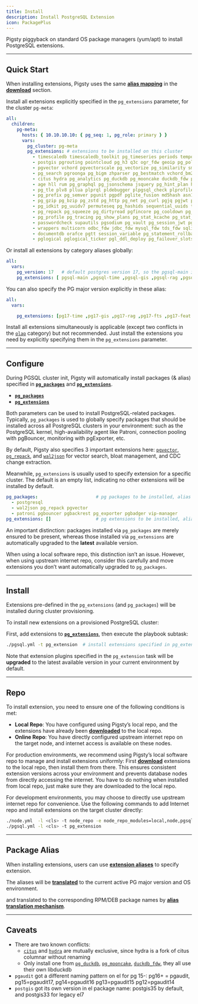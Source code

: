 ```yaml
---
title: Install
description: Install PostgreSQL Extension
icon: PackagePlus
---
```


Pigsty piggyback on standard OS package managers (yum/apt) to install PostgreSQL extensions.

------

## Quick Start

When installing extensions, Pigsty uses the same [**alias mapping**](/pgsql/ext/pkg) in the [**download**](/pgsql/ext/download) section.

Install all extensions explicitly specified in the `pg_extensions` parameter, for the cluster `pg-meta`:

```yaml
all:
  children:
    pg-meta:
      hosts: { 10.10.10.10: { pg_seq: 1, pg_role: primary } }
      vars:
        pg_cluster: pg-meta
        pg_extensions: # extensions to be installed on this cluster
          - timescaledb timescaledb_toolkit pg_timeseries periods temporal_tables emaj table_version pg_cron pg_task pg_later pg_background
          - postgis pgrouting pointcloud pg_h3 q3c ogr_fdw geoip pg_polyline pg_geohash #mobilitydb
          - pgvector vchord pgvectorscale pg_vectorize pg_similarity smlar pg_summarize pg_tiktoken pg4ml #pgml
          - pg_search pgroonga pg_bigm zhparser pg_bestmatch vchord_bm25 hunspell
          - citus hydra pg_analytics pg_duckdb pg_mooncake duckdb_fdw pg_parquet pg_fkpart pg_partman plproxy #pg_strom
          - age hll rum pg_graphql pg_jsonschema jsquery pg_hint_plan hypopg index_advisor pg_plan_filter imgsmlr pg_ivm pg_incremental pgmq pgq pg_cardano omnigres #rdkit
          - pg_tle plv8 pllua plprql pldebugger plpgsql_check plprofiler plsh pljava #plr #pgtap #faker #dbt2
          - pg_prefix pg_semver pgunit pgpdf pglite_fusion md5hash asn1oid roaringbitmap pgfaceting pgsphere pg_country pg_xenophile pg_currency pg_collection pgmp numeral pg_rational pguint pg_uint128 hashtypes ip4r pg_uri pgemailaddr pg_acl timestamp9 chkpass #pg_duration #debversion #pg_rrule
          - pg_gzip pg_bzip pg_zstd pg_http pg_net pg_curl pgjq pgjwt pg_smtp_client pg_html5_email_address url_encode pgsql_tweaks pg_extra_time pgpcre icu_ext pgqr pg_protobuf envvar floatfile pg_readme ddl_historization data_historization pg_schedoc pg_hashlib pg_xxhash shacrypt cryptint pg_ecdsa pgsparql
          - pg_idkit pg_uuidv7 permuteseq pg_hashids sequential_uuids topn quantile lower_quantile count_distinct omnisketch ddsketch vasco pgxicor tdigest first_last_agg extra_window_functions floatvec aggs_for_vecs aggs_for_arrays pg_arraymath pg_math pg_random pg_base36 pg_base62 pg_base58 pg_financial
          - pg_repack pg_squeeze pg_dirtyread pgfincore pg_cooldown pg_ddlx pg_prioritize pg_checksums pg_readonly pg_upless pg_permissions pgautofailover pg_catcheck preprepare pgcozy pg_orphaned pg_crash pg_cheat_funcs pg_fio pg_savior safeupdate pg_drop_events table_log #pgagent #pgpool
          - pg_profile pg_tracing pg_show_plans pg_stat_kcache pg_stat_monitor pg_qualstats pg_store_plans pg_track_settings pg_wait_sampling system_stats pg_meta pgnodemx pg_sqlog bgw_replstatus pgmeminfo toastinfo pg_explain_ui pg_relusage pagevis powa
          - passwordcheck supautils pgsodium pg_vault pg_session_jwt pg_anon pg_tde pgsmcrypto pgaudit pgauditlogtofile pg_auth_mon credcheck pgcryptokey pg_jobmon logerrors login_hook set_user pg_snakeoil pgextwlist pg_auditor sslutils pg_noset
          - wrappers multicorn odbc_fdw jdbc_fdw mysql_fdw tds_fdw sqlite_fdw pgbouncer_fdw mongo_fdw redis_fdw pg_redis_pubsub kafka_fdw hdfs_fdw firebird_fdw aws_s3 log_fdw #oracle_fdw #db2_fdw
          - documentdb orafce pgtt session_variable pg_statement_rollback pg_dbms_metadata pg_dbms_lock pgmemcache #pg_dbms_job #wiltondb
          - pglogical pglogical_ticker pgl_ddl_deploy pg_failover_slots db_migrator wal2json wal2mongo decoderbufs decoder_raw mimeo pg_fact_loader pg_bulkload #repmgr
```

Or install all extensions by category aliases globally:

```yaml
all:
  vars:
    pg_version: 17   # default postgres version 17, so the pgsql-main is equivalent to pg17-main
    pg_extensions: [ pgsql-main ,pgsql-time ,pgsql-gis ,pgsql-rag ,pgsql-fts ,pgsql-olap ,pgsql-feat ,pgsql-lang ,pgsql-type ,pgsql-util ,pgsql-func ,pgsql-admin ,pgsql-stat ,pgsql-sec ,pgsql-fdw ,pgsql-sim ,pgsql-etl]
```

You can also specify the PG major version explicitly in these alias:

```yaml
all:
  vars:

    pg_extensions: [pg17-time ,pg17-gis ,pg17-rag ,pg17-fts ,pg17-feat ,pg17-lang ,pg17-type ,pg17-util ,pg17-func ,pg17-admin ,pg17-stat ,pg17-sec ,pg17-fdw ,pg17-sim ,pg17-etl ] #,pg17-olap]
```

Install all extensions simultaneously is applicable (except two conflicts in the [`olap`](/ext/cate/olap/) category) but not recommended. Just install the extensions you need by explicitly specifying them in the `pg_extensions` parameter.

------

## Configure

During PGSQL cluster init, Pigsty will automatically install packages (& alias) specified in [**`pg_packages`**](/pgsql/param#pg_packages) and [**`pg_extensions`**](/pgsql/param#pg_extensions).

- [**`pg_packages`**](/pgsql/param#pg_packages)
- [**`pg_extensions`**](/pgsql/param#pg_extensions)

Both parameters can be used to install PostgreSQL-related packages. Typically, `pg_packages` is used to globally specify packages that should be installed across all PostgreSQL clusters in your environment: such as the PostgreSQL kernel, high-availability agent like Patroni, connection pooling with pgBouncer, monitoring with pgExporter, etc.

By default, Pigsty also specifies 3 important extensions here: [`pgvector`](/e/vector), [`pg_repack`](/e/pg_repack), and [`wal2json`](/e/wal2json) for vector search, bloat management, and CDC change extraction.

Meanwhile, `pg_extensions` is usually used to specify extension for a specific cluster. The default is an empty list, indicating no other extensions will be installed by default.

```yaml
pg_packages:                      # pg packages to be installed, alias can be used, state=present
  - postgresql
  - wal2json pg_repack pgvector
  - patroni pgbouncer pgbackrest pg_exporter pgbadger vip-manager
pg_extensions: []                 # pg extensions to be installed, alias can be used, state=latest
```

An important distinction: packages installed via `pg_packages` are merely ensured to be present, whereas those installed via `pg_extensions` are automatically upgraded to the **latest** available version.

When using a local software repo, this distinction isn’t an issue. However, when using upstream internet repo, consider this carefully and move extensions you don’t want automatically upgraded to `pg_packages`.

------

## Install

Extensions pre-defined in the `pg_extensions` (and `pg_packages`) will be installed during cluster provisioning.

To install new extensions on a provisioned PostgreSQL cluster:

First, add extensions to [**`pg_extensions`**](/pgsql/param#pg_extensions), then execute the playbook subtask:

```bash
./pgsql.yml -t pg_extension  # install extensions specified in pg_extensions
```

Note that extension plugins specified in the `pg_extension` task will be **upgraded** to the latest available version in your current environment by default.

------

## Repo

To install extension, you need to ensure one of the following conditions is met:

- **Local Repo**: You have configured using Pigsty’s local repo, and the extensions have already been [**downloaded**](/pgsql/ext/download/) to the local repo.
- **Online Repo**: You have directly configured upstream internet repo on the target node, and internet access is available on these nodes.

For production environments, we recommend using Pigsty’s local software repo to manage and install extensions uniformly: First [**download**](/pgsql/ext/download) extensions to the local repo, then install them from there.
This ensures consistent extension versions across your environment and prevents database nodes from directly accessing the internet. You have to do nothing when installed from local repo, just make sure they are downloaded to the local repo.

For development environments, you may choose to directly use upstream internet repo for convenience. Use the following commands to add Internet repo and install extensions on the target cluster directly:

```bash
./node.yml  -l <cls> -t node_repo -e node_repo_modules=local,node,pgsql    # Enable internet repo on target node
./pgsql.yml -l <cls> -t pg_extension                                        # Install extensions using local+internet upstream repos
```

------

## Package Alias

When installing extensions, users can use [**extension aliases**](/pgsql/ext/pkg) to specify extension.

The aliases will be [**translated**](/pgsql/ext/pkg) to the current active PG major version and OS environment.

and translated to the corresponding RPM/DEB package names by [**alias translation mechanism**](/pgsql/ext/pkg).

------

## Caveats

- There are two known conflicts:
  - [`citus`](/e/citus/) and [`hydra`](/e/columnar) are mutually exclusive, since hydra is a fork of citus columnar without renaming
  - Only install one from [`pg_duckdb`](/e/pg_duckdb), [`pg_mooncake`](/e/pg_mooncake), [`duckdb_fdw`](/e/duckdb_fdw), they all use their own libduckdb
- `pgaudit` got a different naming pattern on el for pg 15-: pg16+ = pgaudit, pg15=pgaudit17, pg14=pgaudit16 pg13=pgaudit15 pg12=pgaudit14
- `postgis` got its own version in el package name: postgis35 by default, and postgis33 for legacy el7